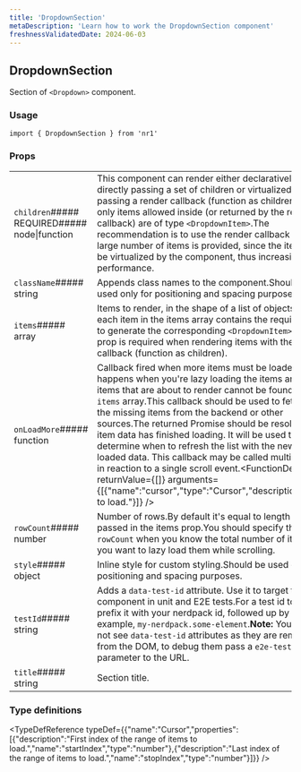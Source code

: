 ```yaml
---
title: 'DropdownSection'
metaDescription: 'Learn how to work the DropdownSection component'
freshnessValidatedDate: 2024-06-03
---
```

## DropdownSection

Section of `<Dropdown>` component.

### Usage

```
import { DropdownSection } from 'nr1'
```



### Props

|                                              |                                                                                                                                                                                                                                                                                                                                                                                                                                                                                                                                                                                                                                                                     |
| -------------------------------------------- | ------------------------------------------------------------------------------------------------------------------------------------------------------------------------------------------------------------------------------------------------------------------------------------------------------------------------------------------------------------------------------------------------------------------------------------------------------------------------------------------------------------------------------------------------------------------------------------------------------------------------------------------------------------------- |
| `children`##### REQUIRED##### node\|function | This component can render either declaratively, by directly passing a set of children or virtualized, by passing a render callback (function as children).The only items allowed inside (or returned by the render callback) are of type `<DropdownItem>`.The recommendation is to use the render callback when a large number of items is provided, since the item list will be virtualized by the component, thus increasing the performance.                                                                                                                                                |
| `className`##### string                      | Appends class names to the component.Should be used only for positioning and spacing purposes.                                                                                                                                                                                                                                                                                                                                                                                                                                                                                                                                                                      |
| `items`##### array                           | Items to render, in the shape of a list of objects. Usually, each item in the items array contains the required data to generate the corresponding `<DropdownItem>`.This prop is required when rendering items with the render callback (function as children).                                                                                                                                                                                                                                                                                                                                                                                                     |
| `onLoadMore`##### function                   | Callback fired when more items must be loaded. This happens when you're lazy loading the items and the items that are about to render cannot be found in the `items` array.This callback should be used to fetch/load the missing items from the backend or other sources.The returned Promise should be resolved once item data has finished loading. It will be used to determine when to refresh the list with the newly-loaded data. This callback may be called multiple times in reaction to a single scroll event.&lt;FunctionDefinition returnValue=&#x7B;\[]} arguments=&#x7B;\[&#x7B;"name":"cursor","type":"Cursor","description":"Items to load."}]} /> |
| `rowCount`##### number                       | Number of rows.By default it's equal to length of array passed in the items prop.You should specify the `rowCount` when you know the total number of items but you want to lazy load them while scrolling.                                                                                                                                                                                                                                                                                                                                                                                                                                                          |
| `style`##### object                          | Inline style for custom styling.Should be used only for positioning and spacing purposes.                                                                                                                                                                                                                                                                                                                                                                                                                                                                                                                                                                           |
| `testId`##### string                         | Adds a `data-test-id` attribute. Use it to target the component in unit and E2E tests.For a test id to be valid, prefix it with your nerdpack id, followed up by a dot.For example, `my-nerdpack.some-element`.**Note:** You might not see `data-test-id` attributes as they are removed from the DOM, to debug them pass a `e2e-test` query parameter to the URL.                                                                                                                                                                                                                                                                                                  |
| `title`##### string                          | Section title.                                                                                                                                                                                                                                                                                                                                                                                                                                                                                                                                                                                                                                                      |

### Type definitions

&lt;TypeDefReference typeDef=&#x7B;&#x7B;"name":"Cursor","properties":\[&#x7B;"description":"First index of the range of items to load.","name":"startIndex","type":"number"},&#x7B;"description":"Last index of the range of items to load.","name":"stopIndex","type":"number"}]}} />